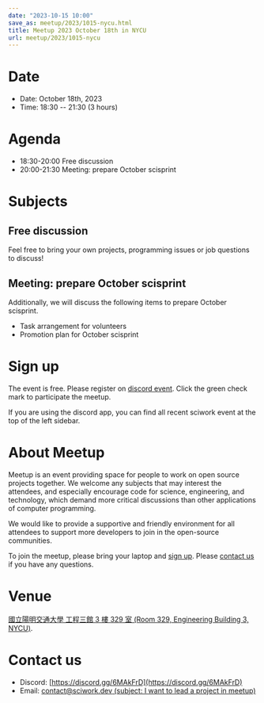 ```yaml
---
date: "2023-10-15 10:00"
save_as: meetup/2023/1015-nycu.html
title: Meetup 2023 October 18th in NYCU
url: meetup/2023/1015-nycu
---
```


# Date

- Date: October 18th, 2023
- Time: 18:30 \-- 21:30 (3 hours)

# Agenda

- 18:30-20:00 Free discussion
- 20:00-21:30 Meeting: prepare October scisprint

# Subjects

## Free discussion

Feel free to bring your own projects, programming issues or job
questions to discuss!

## Meeting: prepare October scisprint

Additionally, we will discuss the following items to prepare October
scisprint.

- Task arrangement for volunteers
- Promotion plan for October scisprint

# Sign up

The event is free. Please register on [discord
event](https://discord.com/channels/730297880140578906/1007075707400237067/1161750942190936185).
Click the green check mark to participate the meetup.

If you are using the discord app, you can find all recent sciwork event
at the top of the left sidebar.

# About Meetup

Meetup is an event providing space for people to work on open source
projects together. We welcome any subjects that may interest the
attendees, and especially encourage code for science, engineering, and
technology, which demand more critical discussions than other
applications of computer programming.

We would like to provide a supportive and friendly environment for all
attendees to support more developers to join in the open-source
communities.

To join the meetup, please bring your laptop and [sign up](#sign-up).
Please [contact us](#contact-us) if you have any questions.

# Venue

[國立陽明交通大學 工程三館 3 樓 329 室 (Room 329, Engineering Building
3, NYCU)](https://goo.gl/maps/TgDYwohB3CBmQgww9).

<Map src="https://www.google.com/maps/embed?pb=!1m18!1m12!1m3!1d905.5596639949631!2d120.99673777209487!3d24.787280157478236!2m3!1f0!2f0!3f0!3m2!1i1024!2i768!4f13.1!3m3!1m2!1s0x3468360f96adabd7%3A0xedfd1ba0fa6c6bf7!2z5ZyL56uL6Zm95piO5Lqk6YCa5aSn5a24IOW3peeoi-S4iemkqA!5e0!3m2!1szh-TW!2stw!4v1678519228058!5m2!1szh-TW!2stw" />

# Contact us

- Discord: [https://discord.gg/6MAkFrD](https://discord.gg/6MAkFrD)
- Email: [contact@sciwork.dev (subject: I want to lead a project in
  meetup)](mailto:contact@sciwork.dev?subject=[sciwork]%20I%20want%20to%20lead%20a%20project%20in%20scisprint)
